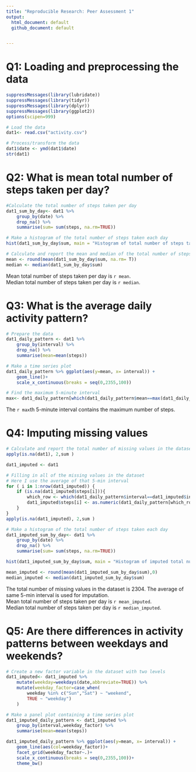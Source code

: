 ```yaml
---
title: "Reproducible Research: Peer Assessment 1"
output: 
  html_document: default
  github_document: default


---
```


# Q1: Loading and preprocessing the data

```r
suppressMessages(library(lubridate))
suppressMessages(library(tidyr))
suppressMessages(library(dplyr))
suppressMessages(library(ggplot2))
options(scipen=999)

# Load the data
dat1<- read.csv("activity.csv")

# Process/transform the data
dat1$date <- ymd(dat1$date)
str(dat1)
```

# Q2: What is mean total number of steps taken per day?
```r
#Calculate the total number of steps taken per day
dat1_sum_by_day<- dat1 %>% 
    group_by(date) %>% 
    drop_na() %>% 
    summarise(sum= sum(steps, na.rm=TRUE))

# Make a histogram of the total number of steps taken each day
hist(dat1_sum_by_day$sum, main = "Histogram of total number of steps taken per day", xlab = "Total number of steps taken per day")

# Calculate and report the mean and median of the total number of steps taken per day
mean <- round(mean(dat1_sum_by_day$sum, na.rm= T))
median <- median(dat1_sum_by_day$sum)
```
Mean total number of steps taken per day is `r mean`.  
Median total number of steps taken per day is `r median`.


# Q3: What is the average daily activity pattern?

```r
# Prepare the data
dat1_daily_pattern <- dat1 %>% 
    group_by(interval) %>% 
    drop_na() %>% 
    summarise(mean=mean(steps))

# Make a time series plot
dat1_daily_pattern %>% ggplot(aes(y=mean, x= interval)) +
    geom_line()+
    scale_x_continuous(breaks = seq(0,2355,100))

# Find the maximum 5-minute interval
max<- dat1_daily_pattern[which(dat1_daily_pattern$mean==max(dat1_daily_pattern$mean)),1]

```
The `r max`th 5-minute interval contains the maximum number of steps.  

# Q4: Imputing missing values
```r
# Calculate and report the total number of missing values in the dataset
apply(is.na(dat1), 2,sum )

dat1_imputed <- dat1

# Filling in all of the missing values in the dataset
# Here I use the average of that 5-min interval
for ( i in 1:nrow(dat1_imputed)) {
    if (is.na(dat1_imputed$steps[i])){
        which_row <- which(dat1_daily_pattern$interval==dat1_imputed$interval[i])
        dat1_imputed$steps[i] <- as.numeric(dat1_daily_pattern[which_row,"mean"])
    }
}
apply(is.na(dat1_imputed), 2,sum )

# Make a histogram of the total number of steps taken each day 
dat1_imputed_sum_by_day<- dat1 %>% 
    group_by(date) %>% 
    drop_na() %>% 
    summarise(sum= sum(steps, na.rm=TRUE))

hist(dat1_imputed_sum_by_day$sum, main = "Histogram of imputed total number of steps taken per day", xlab = "Imputed total number of steps taken per day")

mean_imputed <- round(mean(dat1_imputed_sum_by_day$sum),0)
median_imputed <- median(dat1_imputed_sum_by_day$sum)

```
The total number of missing values in the dataset is 2304. The average of same 5-min interval is used for imputation.  
Mean total number of steps taken per day is `r mean_imputed`.  
Median total number of steps taken per day is `r median_imputed`.


# Q5: Are there differences in activity patterns between weekdays and weekends?
```r
# Create a new factor variable in the dataset with two levels
dat1_imputed<- dat1_imputed %>% 
    mutate(weekday=weekdays(date,abbreviate=TRUE)) %>%
    mutate(weekday_factor=case_when(
        weekday %in% c("Sun","Sat") ~ "weekend",
        TRUE ~ "weekday")
    )

# Make a panel plot containing a time series plot
dat1_imputed_daily_pattern <- dat1_imputed %>% 
    group_by(interval,weekday_factor) %>% 
    summarise(mean=mean(steps))

dat1_imputed_daily_pattern %>% ggplot(aes(y=mean, x= interval)) +
    geom_line(aes(col=weekday_factor))+
    facet_grid(weekday_factor~.)+
    scale_x_continuous(breaks = seq(0,2355,100))+
    theme_bw()
    

```

